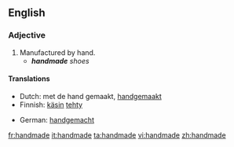 ==English==

===Adjective===
{{en-adj|-}}

# Manufactured by hand.
#* '''''handmade''' shoes''

====Translations====
{{trans-top}}
* Dutch: met de hand gemaakt, [[handgemaakt]]
* Finnish: [[käsin]] [[tehdä|tehty]]
{{trans-mid}}
* German: [[handgemacht]]
{{trans-bottom}}

[[fr:handmade]]
[[it:handmade]]
[[ta:handmade]]
[[vi:handmade]]
[[zh:handmade]]
